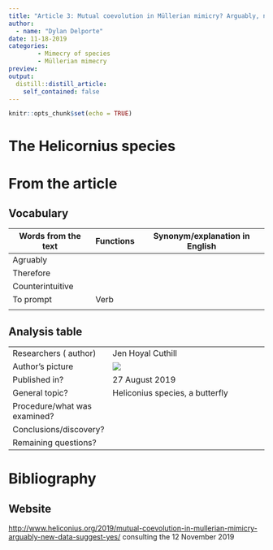 ```yaml
---
title: "Article 3: Mutual coevolution in Müllerian mimicry? Arguably, new data suggest yes "  
author: 
  - name: "Dylan Delporte"
date: 11-18-2019
categories:
        - Mimecry of species
        - Müllerian mimecry
preview: 
output:
  distill::distill_article:
    self_contained: false
---
```


```r
knitr::opts_chunk$set(echo = TRUE)
```

# The Helicornius species


# From the article

## Vocabulary 

| Words from the text | Functions   |  Synonym/explanation in English |
| ------------------- | ------------|------------- |
| Agruably |  |     |
| Therefore |  |   |
| Counterintuitive |  |  |
| To prompt |Verb |  |
|  |  |  |


## Analysis table 

|                              |                                                                     |
| ---------------------------- | ------------------------------------------------------------------- |
| Researchers ( author)                | Jen Hoyal Cuthill |
| Author's picture   | ![](images/Jen hoyal culthill.jpg)|
| Published in?               | 27 August 2019 |
| General topic?              | Heliconius species, a butterfly |
| Procedure/what was examined? |   |
| Conclusions/discovery?       |  |
| Remaining questions?         |  |




# Bibliography
## Website

<http://www.heliconius.org/2019/mutual-coevolution-in-mullerian-mimicry-arguably-new-data-suggest-yes/>
consulting the 12 November 2019

